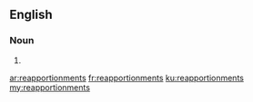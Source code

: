 ==English==

===Noun===
{{head|en|plural}}

# {{plural of|reapportionment|lang=en|nocat=1}}

[[ar:reapportionments]]
[[fr:reapportionments]]
[[ku:reapportionments]]
[[my:reapportionments]]